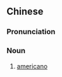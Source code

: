 ==Chinese==
{{zh-forms|type=22}}

===Pronunciation===
{{zh-pron
|m=měishì kāfēi
|c=mei5 sik1 gaa3 fe1
|cat=n
}}

===Noun===
{{zh-noun}}

# [[americano]]

{{zh-cat|Coffee}}